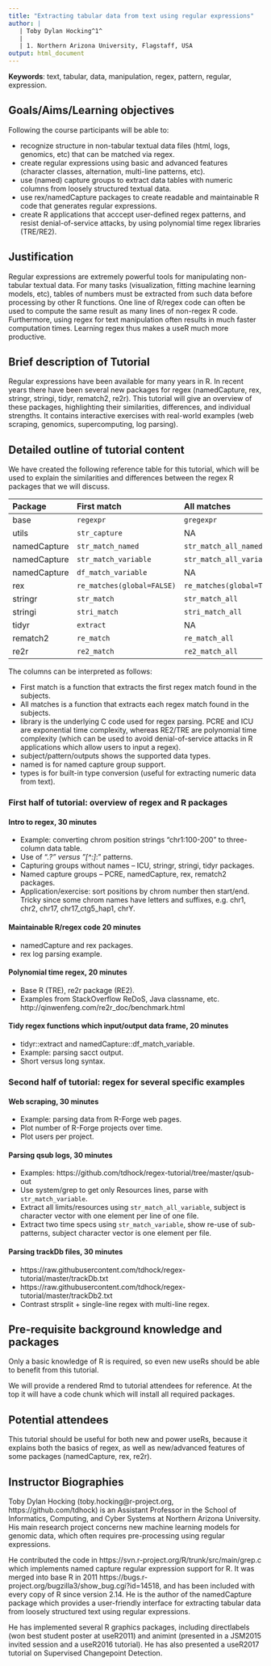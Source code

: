 ```yaml
---
title: "Extracting tabular data from text using regular expressions"
author: |
   | Toby Dylan Hocking^1^ 
   |
   | 1. Northern Arizona University, Flagstaff, USA
output: html_document
---
```


**Keywords**: text, tabular, data, manipulation, regex, pattern, regular, expression.

## Goals/Aims/Learning objectives

Following the course participants will be able to:

* recognize structure in non-tabular textual data files (html, logs, genomics, etc) that can be matched via regex.
* create regular expressions using basic and advanced features (character classes, alternation, multi-line patterns, etc).
* use (named) capture groups to extract data tables with numeric columns from loosely structured textual data.
* use rex/namedCapture packages to create readable and maintainable R code that generates regular expressions.
* create R applications that acccept user-defined regex patterns, and resist denial-of-service attacks, by using polynomial time regex libraries (TRE/RE2).
 
## Justification

Regular expressions are extremely powerful tools for manipulating
non-tabular textual data. For many tasks (visualization, fitting
machine learning models, etc), tables of numbers must be extracted
from such data before processing by other R functions. One line of
R/regex code can often be used to compute the same result as many
lines of non-regex R code. Furthermore, using regex for text
manipulation often results in much faster computation times. Learning
regex thus makes a useR much more productive.

## Brief description of Tutorial
 
Regular expressions have been available for many years in R. In recent
years there have been several new packages for regex (namedCapture,
rex, stringr, stringi, tidyr, rematch2, re2r). This tutorial will give
an overview of these packages, highlighting their similarities,
differences, and individual strengths. It contains interactive
exercises with real-world examples (web scraping, genomics,
supercomputing, log parsing).

## Detailed outline of tutorial content

We have created the following reference table for this tutorial, which
will be used to explain the similarities and differences between the regex
R packages that we will discuss.

  Package        First match                 All matches                library    subject   pattern        outputs       named   types
  -------------- --------------------------- -------------------------- ---------- --------- -------------- ------------- ------- -------
  base           `regexpr`                   `gregexpr`                 PCRE/TRE   chr       chr            mat/list      yes     no
  utils          `str_capture`               NA                         PCRE/TRE   chr       chr            df            no      some
  namedCapture   `str_match_named`           `str_match_all_named`      PCRE       chr       chr            mat/df/list   yes     any
  namedCapture   `str_match_variable`        `str_match_all_variable`   PCRE       chr       verbose        mat/df/list   yes     any
  namedCapture   `df_match_variable`         NA                         PCRE       df/dt     verbose        df/dt         yes     any
  rex            `re_matches(global=FALSE)`  `re_matches(global=TRUE)`  PCRE       chr       verbose        df            yes     no
  stringr        `str_match`                 `str_match_all`            ICU        chr       chr            mat/list      no      no
  stringi        `stri_match`                `stri_match_all`           ICU        chr       chr            mat/list      no      no
  tidyr          `extract`                   NA                         ICU        df/dt     chr            df/dt         no      some
  rematch2       `re_match`                  `re_match_all`             PCRE/TRE   chr       chr            tibble        yes     no
  re2r           `re2_match`                 `re2_match_all`            RE2        chr       chr/compiled   df/list       yes     no

The columns can be interpreted as follows:

* First match is a function that extracts the first regex match found in the subjects.
* All matches is a function that extracts each regex match found in the subjects.
* library is the underlying C code used for regex parsing. PCRE and ICU are exponential time complexity, whereas RE2/TRE are polynomial time complexity (which can be used to avoid denial-of-service attacks in R applications which allow users to input a regex).
* subject/pattern/outputs shows the supported data types.
* named is for named capture group support.
* types is for built-in type conversion (useful for extracting numeric
  data from text).

### First half of tutorial: overview of regex and R packages

#### Intro to regex, 30 minutes

* Example: converting chrom position strings "chr1:100-200" to three-column data table.
* Use of ".*?" versus "[^:]*:" patterns.
* Capturing groups without names -- ICU, stringr, stringi, tidyr packages.
* Named capture groups -- PCRE, namedCapture, rex, rematch2 packages.
* Application/exercise: sort positions by chrom number then
  start/end. Tricky since some chrom names have letters and suffixes,
  e.g. chr1, chr2, chr17, chr17_ctg5_hap1, chrY.

#### Maintainable R/regex code 20 minutes

* namedCapture and rex packages.
* rex log parsing example.

#### Polynomial time regex, 20 minutes

* Base R (TRE), re2r package (RE2).
* Examples from StackOverflow ReDoS, Java classname,
  etc. http://qinwenfeng.com/re2r_doc/benchmark.html

#### Tidy regex functions which input/output data frame, 20 minutes

* tidyr::extract and namedCapture::df_match_variable.
* Example: parsing sacct output.
* Short versus long syntax.

### Second half of tutorial: regex for several specific examples
 
#### Web scraping, 30 minutes

* Example: parsing data from R-Forge web pages.
* Plot number of R-Forge projects over time.
* Plot users per project.

#### Parsing qsub logs, 30 minutes

* Examples: https://github.com/tdhock/regex-tutorial/tree/master/qsub-out
* Use system/grep to get only Resources lines, parse with `str_match_variable`.
* Extract all limits/resources using `str_match_all_variable`, subject
  is character vector with one element per line of one file.
* Extract two time specs using `str_match_variable`, show re-use of
  sub-patterns, subject
  character vector is one element per file.

#### Parsing trackDb files, 30 minutes

* https://raw.githubusercontent.com/tdhock/regex-tutorial/master/trackDb.txt
* https://raw.githubusercontent.com/tdhock/regex-tutorial/master/trackDb2.txt
* Contrast strsplit + single-line regex with multi-line regex.

## Pre-requisite background knowledge and packages

Only a basic knowledge of R is required, so even new useRs should be
able to benefit from this tutorial.

We will provide a rendered Rmd to tutorial attendees for reference. At the top it
will have a code chunk which will install all required packages.

## Potential attendees

This tutorial should be useful for both new and power useRs, because
it explains both the basics of regex, as well as new/advanced features
of some packages (namedCapture, rex, re2r). 

## Instructor Biographies

Toby Dylan Hocking (toby.hocking@r-project.org,
https://github.com/tdhock) is an Assistant Professor in the School of
Informatics, Computing, and Cyber Systems at Northern Arizona
University. His main research project concerns new machine learning
models for genomic data, which often requires pre-processing using
regular expressions.

He contributed the code in
https://svn.r-project.org/R/trunk/src/main/grep.c which implements
named capture regular expression support for R. It was merged into
base R in 2011
https://bugs.r-project.org/bugzilla3/show_bug.cgi?id=14518, and has
been included with every copy of R since version 2.14. He is the
author of the namedCapture package which provides a user-friendly
interface for extracting tabular data from loosely structured text
using regular expressions.

He has implemented several R graphics packages, including directlabels
(won best student poster at useR2011) and animint (presented in a
JSM2015 invited session and a useR2016 tutorial). He has also
presented a useR2017 tutorial on Supervised Changepoint Detection.

